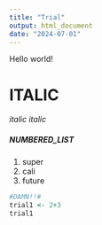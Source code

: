 ```yaml
---
title: "Trial"
output: html_document
date: "2024-07-01"
---
```


Hello world!

# ITALIC
*italic*
_italic_

##### NUMBERED_LIST
1. super
2. cali
3. future

```r
#DAMN!!#
trial1 <- 2+3
trial1
```


